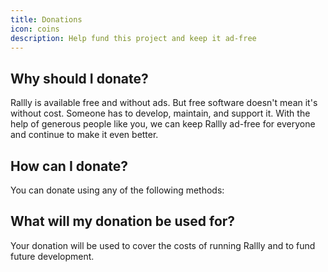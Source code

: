 ```yaml
---
title: Donations
icon: coins
description: Help fund this project and keep it ad-free
---
```


## Why should I donate?

Rallly is available free and without ads.
But free software doesn't mean it's without cost.
Someone has to develop, maintain, and support it.
With the help of generous people like you, we can keep Rallly ad-free for everyone and continue to make it even better.

## How can I donate?

You can donate using any of the following methods:

<CardGroup cols={2}>
  <Card
    title="Donate with PayPal"
    icon="paypal"
    href="https://www.paypal.com/donate/?hosted_button_id=7QXP2CUBLY88E"
  ></Card>
  <Card
    title="Sponsor on Github"
    icon="github"
    href="https://github.com/sponsors/lukevella"
  ></Card>
  <Card
    title="Buy me a coffee"
    icon="cup-togo"
    href="https://www.buymeacoffee.com/lukevella"
  />
</CardGroup>

## What will my donation be used for?

Your donation will be used to cover the costs of running Rallly and to fund future development.
